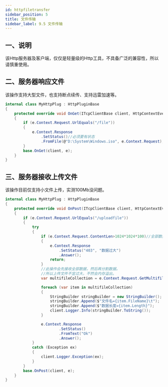 ```yaml
---
id: httpfiletransfer
sidebar_position: 5
title: 文件传输
sidebar_label: 9.5 文件传输
---
```


## 一、说明

该Http服务器及客户端，仅仅是轻量级的Http工具，不具备广泛的兼容性，所以请慎重使用。


## 二、服务器响应文件

该操作支持大型文件，也支持断点续传、支持迅雷加速等。

```csharp
internal class MyHttpPlug : HttpPluginBase
{
    protected override void OnGet(ITcpClientBase client, HttpContextEventArgs e)
    {
        if (e.Context.Request.UrlEquals("/file"))
        {
            e.Context.Response
                .SetStatus()//必须要有状态
                .FromFile(@"D:\System\Windows.iso", e.Context.Request);//直接回应文件。
        }
        base.OnGet(client, e);
    }
}

```

## 三、服务器接收上传文件

该操作目前仅支持小文件上传，实测100Mb没问题。

```csharp
internal class MyHttpPlug : HttpPluginBase
{
    protected override void OnPost(ITcpClientBase client, HttpContextEventArgs e)
    {
        if (e.Context.Request.UrlEquals("/uploadfile"))
        {
            try
            {
                if (e.Context.Request.ContentLen>1024*1024*100)//全部数据体超过100Mb则直接拒绝接收。
                {
                    e.Context.Response
                        .SetStatus("403", "数据过大")
                        .Answer();
                    return;
                }
                //此操作会先接收全部数据，然后再分割数据。
                //所以上传文件不宜过大，不然会内存溢出。
                var multifileCollection = e.Context.Request.GetMultifileCollection();

                foreach (var item in multifileCollection)
                {
                    StringBuilder stringBuilder = new StringBuilder();
                    stringBuilder.Append($"文件名={item.FileName}\t");
                    stringBuilder.Append($"数据长度={item.Length}");
                    client.Logger.Info(stringBuilder.ToString());
                }

                e.Context.Response
                        .SetStatus()
                        .FromText("Ok")
                        .Answer();
            }
            catch (Exception ex)
            {
                client.Logger.Exception(ex);
            }
        }
        base.OnPost(client, e);
    }
}

```
